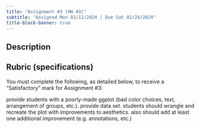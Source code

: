 ```yaml
---
title: "Assignment #3 (HW #3)"
subtitle: "Assigned Mon 02/12/2024 | Due Sat 02/24/2024"
title-block-banner: true
---
```


## Description 

## Rubric (specifications)

You must complete the following, as detailed below, to receive a "Satisfactory" mark for Assignment #3:


provide students with a poorly-made ggplot (bad color choices, text, arrangement of groups, etc.). provide data set. students should wrangle and recreate the plot with improvements to aesthetics. also should add at least one additional improvement (e.g. annotations, etc.)

